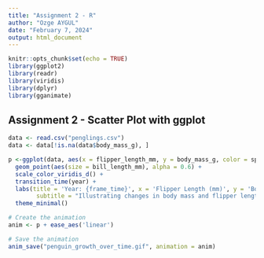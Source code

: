 ---
title: "Assignment 2 - R"
author: "Ozge AYGUL"
date: "February 7, 2024"
output: html_document
---

```{r setup, include=FALSE}
knitr::opts_chunk$set(echo = TRUE)
library(ggplot2)
library(readr)
library(viridis)
library(dplyr)
library(gganimate)
```

## Assignment 2 - Scatter Plot with ggplot

```{r}
data <- read.csv("penglings.csv")
data <- data[!is.na(data$body_mass_g), ]
```



```{r pressure, echo=FALSE}
p <-ggplot(data, aes(x = flipper_length_mm, y = body_mass_g, color = species)) +
  geom_point(aes(size = bill_length_mm), alpha = 0.6) +
  scale_color_viridis_d() +
  transition_time(year) +
  labs(title = 'Year: {frame_time}', x = 'Flipper Length (mm)', y = 'Body Mass (g)',
        subtitle = "Illustrating changes in body mass and flipper length by species") +
  theme_minimal()

# Create the animation
anim <- p + ease_aes('linear')

# Save the animation
anim_save("penguin_growth_over_time.gif", animation = anim)

```

